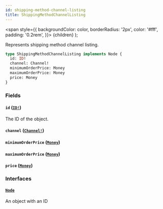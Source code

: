 ```yaml
---
id: shipping-method-channel-listing
title: ShippingMethodChannelListing
---
```


<span
style={{
      backgroundColor: color,
      borderRadius: '2px',
      color: '#fff',
      padding: '0.2rem',
    }}>
{children}
</span>
);

Represents shipping method channel listing.

```graphql
type ShippingMethodChannelListing implements Node {
  id: ID!
  channel: Channel!
  minimumOrderPrice: Money
  maximumOrderPrice: Money
  price: Money
}
```

### Fields

#### `id` ([`ID!`](/api-reference/scalars/id.mdx))

The ID of the object.

#### `channel` ([`Channel!`](/api-reference/objects/channel.mdx))

#### `minimumOrderPrice` ([`Money`](/api-reference/objects/money.mdx))

#### `maximumOrderPrice` ([`Money`](/api-reference/objects/money.mdx))

#### `price` ([`Money`](/api-reference/objects/money.mdx))

### Interfaces

#### [`Node`](/api-reference/interfaces/node.mdx)

An object with an ID
